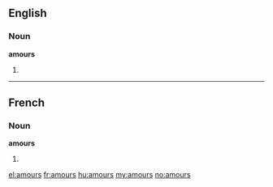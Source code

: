 ==English==

===Noun===
'''amours'''

# {{plural of|amour}}

----

==French==

===Noun===
'''amours'''

#{{plural of|amour|lang=French}}

[[el:amours]]
[[fr:amours]]
[[hu:amours]]
[[my:amours]]
[[no:amours]]